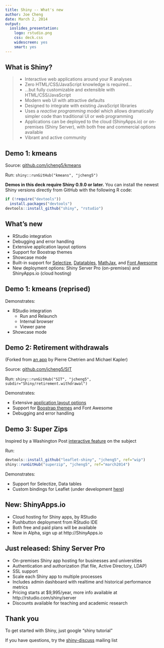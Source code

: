 ```yaml
---
title: Shiny -- What's new
author: Joe Cheng
date: March 2, 2014
output:
  ioslides_presentation:
    logo: rstudio.png
    css: deck.css
    widescreen: yes
    smart: yes
---
```


## What is Shiny?

> - Interactive web applications around your R analyses
> - Zero HTML/CSS/JavaScript knowledge is required...
> - ...but fully customizable and extensible with HTML/CSS/JavaScript
> - Modern web UI with attractive defaults
> - Designed to integrate with existing JavaScript libraries
> - Uses a *reactive programming* model which allows dramatically simpler code than traditional UI or web programming
> - Applications can be deployed to the cloud (ShinyApps.io) or on-premises (Shiny Server), with both free and commercial options available
> - Vibrant and active community

## Demo 1: kmeans

Source: [github.com/jcheng5/kmeans](https://github.com/jcheng5/kmeans)

Run: `shiny::runGitHub("kmeans", "jcheng5")`

__Demos in this deck require Shiny 0.9.0 or later.__ You can install the newest Shiny versions directly from GitHub with the following R code:

```r
if (!require("devtools"))
  install.packages("devtools")
devtools::install_github("shiny", "rstudio")
```

## What's new

- RStudio integration
- Debugging and error handling
- Extensive application layout options
- Support for Boostrap themes
- Showcase mode
- Built-in support for [Selectize](http://brianreavis.github.io/selectize.js/), [Datatables](https://datatables.net/), [MathJax](http://www.mathjax.org/), and [Font Awesome](http://fortawesome.github.io/Font-Awesome/)
- New deployment options: Shiny Server Pro (on-premises) and ShinyApps.io (cloud hosting)

## Demo 1: kmeans (reprised)

Demonstrates:

- RStudio integration
    - Run and Relaunch
    - Internal browser
    - Viewer pane
- Showcase mode

## Demo 2: Retirement withdrawals

(Forked from [an app](http://glimmer.rstudio.com/systematicin/retirement.withdrawal/) by Pierre Chetrien and Michael Kapler)

Source: [github.com/jcheng5/SIT](https://github.com/jcheng5/SIT/tree/master/Shiny/retirement.withdrawal)

Run:
`shiny::runGitHub("SIT", "jcheng5", subdir="Shiny/retirement.withdrawal")`

Demonstrates:

- Extensive [application layout options](https://github.com/rstudio/shiny/wiki/Shiny-Application-Layout-Guide)
- Support for [Boostrap themes](http://bootswatch.com) and Font Awesome
- Debugging and error handling

## Demo 3: Super Zips

Inspired by a Washington Post [interactive feature](http://www.washingtonpost.com/sf/local/2013/11/09/washington-a-world-apart/) on the subject

Run:

```r
devtools::install_github("leaflet-shiny", "jcheng5", ref="wip")
shiny::runGitHub("superzip", "jcheng5", ref="march2014")
```

Demonstrates:

- Support for Selectize, Data tables
- Custom bindings for Leaflet (under development [here](https://github.com/jcheng5/leaflet-shiny))

## New: ShinyApps.io

- Cloud hosting for Shiny apps, by RStudio
- Pushbutton deployment from RStudio IDE
- Both free and paid plans will be available
- Now in Alpha, sign up at http://ShinyApps.io

## Just released: Shiny Server Pro

- On-premises Shiny app hosting for businesses and universities
- Authentication and authorization (flat file, Active Directory, LDAP)
- SSL support
- Scale each Shiny app to multiple processes
- Includes admin dashboard with realtime and historical performance metrics
- Pricing starts at $9,995/year, more info available at http://rstudio.com/shiny/server
- Discounts available for teaching and academic research

## Thank you

To get started with Shiny, just google "shiny tutorial"

If you have questions, try the [shiny-discuss](https://groups.google.com/group/shiny-discuss) mailing list
